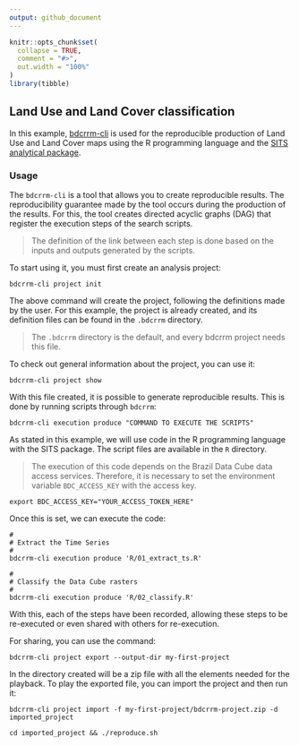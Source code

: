```yaml
---
output: github_document
---
```


<!-- README.md is generated from README.Rmd. Please edit that file -->


```r
knitr::opts_chunk$set(
  collapse = TRUE,
  comment = "#>",
  out.width = "100%"
)
library(tibble)
```

## Land Use and Land Cover classification

In this example, [bdcrrm-cli](https://github.com/brazil-data-cube/bdcrrm-cli/) is used for the reproducible production of Land Use and Land Cover maps using the R programming language and the [SITS analytical package](https://github.com/e-sensing/sits).

### Usage

The `bdcrrm-cli` is a tool that allows you to create reproducible results. The reproducibility guarantee made by the tool occurs during the production of the results. For this, the tool creates directed acyclic graphs (DAG) that register the execution steps of the search scripts.

> The definition of the link between each step is done based on the inputs and outputs generated by the scripts.

To start using it, you must first create an analysis project:

```shell
bdcrrm-cli project init
```

The above command will create the project, following the definitions made by the user. For this example, the project is already created, and its definition files can be found in the `.bdcrrm` directory.

> The `.bdcrrm` directory is the default, and every bdcrrm project needs this file.

To check out general information about the project, you can use it:

```shell
bdcrrm-cli project show
```

With this file created, it is possible to generate reproducible results. This is done by running scripts through `bdcrrm`:

```shell
bdcrrm-cli execution produce "COMMAND TO EXECUTE THE SCRIPTS"
```

As stated in this example, we will use code in the R programming language with the SITS package. The script files are available in the `R` directory.

> The execution of this code depends on the Brazil Data Cube data access services. Therefore, it is necessary to set the environment variable `BDC_ACCESS_KEY` with the access key.

```shell
export BDC_ACCESS_KEY="YOUR_ACCESS_TOKEN_HERE"
```

Once this is set, we can execute the code:

```shell
#
# Extract the Time Series
#
bdcrrm-cli execution produce 'R/01_extract_ts.R'

#
# Classify the Data Cube rasters
#
bdcrrm-cli execution produce 'R/02_classify.R'
```

With this, each of the steps have been recorded, allowing these steps to be re-executed or even shared with others for re-execution.

For sharing, you can use the command:

```shell
bdcrrm-cli project export --output-dir my-first-project
```

In the directory created will be a zip file with all the elements needed for the playback. To play the exported file, you can import the project and then run it:

```shell
bdcrrm-cli project import -f my-first-project/bdcrrm-project.zip -d imported_project

cd imported_project && ./reproduce.sh
```
